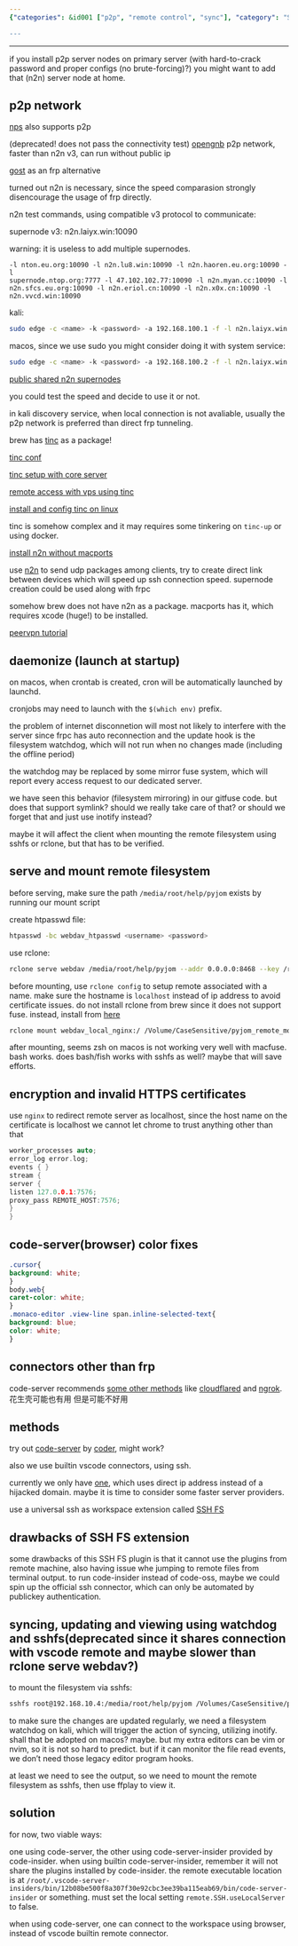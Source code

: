 ```yaml
---
{"categories": &id001 ["p2p", "remote control", "sync"], "category": "Security", "date": "2022-08-04 15:49:02", "description": "The article delves into using reverse proxy for remote code editing and highlights the importance of security measures like implementing p2p server nodes and user authentication. It also provides step-by-step guides on installing and configuring VPNs, remote filesystem servers, frpc, SSHFS, Rclone, htpasswd, inotify across different operating systems. Additionally, it suggests alternative tools such as Code-Server or Code-Server-Insider for accessing remote code servers, while also offering valuable tips to remember while utilizing these applications.", "tags": *id001, "title": "Reverse Proxy Free Frp Providers, Remote Code Editing, Remote Development"}

---
```


------

if you install p2p server nodes on primary server (with hard-to-crack password and proper configs (no brute-forcing)?) you might want to add that (n2n) server node at home.

## p2p network

[nps](https://github.com/ehang-io/nps/) also supports p2p

(deprecated! does not pass the connectivity test) [opengnb](https://github.com/gnbdev/opengnb) p2p network, faster than n2n v3, can run without public ip

[gost](https://github.com/ginuerzh/gost) as an frp alternative

turned out n2n is necessary, since the speed comparasion strongly disencourage the usage of frp directly.

n2n test commands, using compatible v3 protocol to communicate:

supernode v3: n2n.laiyx.win:10090

warning: it is useless to add multiple supernodes.
```
-l nton.eu.org:10090 -l n2n.lu8.win:10090 -l n2n.haoren.eu.org:10090 -l
supernode.ntop.org:7777 -l 47.102.102.77:10090 -l n2n.myan.cc:10090 -l n2n.sfcs.eu.org:10090 -l n2n.eriol.cn:10090 -l n2n.x0x.cn:10090 -l n2n.vvcd.win:10090

```

kali:
```bash
sudo edge -c <name> -k <password> -a 192.168.100.1 -f -l n2n.laiyx.win:10090 -Er -A3 -e auto

```

macos, since we use sudo you might consider doing it with system service:
```bash
sudo edge -c <name> -k <password> -a 192.168.100.2 -f -l n2n.laiyx.win:10090 -Er -A3 -e auto

```

[public shared n2n supernodes](http://www.supernode.ml/)

you could test the speed and decide to use it or not.

in kali discovery service, when local connection is not avaliable, usually the p2p network is preferred than direct frp tunneling.

brew has [tinc](https://www.xmodulo.com/how-to-install-and-configure-tinc-vpn.html) as a package!

[tinc conf](https://tinc-vpn.org/documentation/tinc.conf.5)

[tinc setup with core server](https://chanix.github.io/TincCookbook/examples/1-HowToInstallTincOnUbuntu1604.html)

[remote access with vps using tinc](https://zhuanlan.zhihu.com/p/419173153)

[install and config tinc on linux](https://www.xmodulo.com/how-to-install-and-configure-tinc-vpn.html)

tinc is somehow complex and it may requires some tinkering on `tinc-up` or using docker.

[install n2n without macports](https://www.jianshu.com/p/559c1e582724)

use [n2n](https://github.com/ntop/n2n) to send udp packages among clients, try to create direct link between devices which will speed up ssh connection speed. supernode creation could be used along with frpc

somehow brew does not have n2n as a package. macports has it, which requires xcode (huge!) to be installed.

[peervpn tutorial](https://peervpn.net/)

## daemonize (launch at startup)

on macos, when crontab is created, cron will be automatically launched by launchd.

cronjobs may need to launch with the `$(which env)` prefix.

the problem of internet disconnetion will most not likely to interfere with the server since frpc has auto reconnection and the update hook is the filesystem watchdog, which will not run when no changes made (including the offline period)

the watchdog may be replaced by some mirror fuse system, which will report every access request to our dedicated server.

we have seen this behavior (filesystem mirroring) in our gitfuse code. but does that support symlink? should we really take care of that? or should we forget that and just use inotify instead?

maybe it will affect the client when mounting the remote filesystem using sshfs or rclone, but that has to be verified.

## serve and mount remote filesystem

before serving, make sure the path `/media/root/help/pyjom` exists by running our mount script

create htpasswd file:
```bash
htpasswd -bc webdav_htpasswd <username> <password>

```

use rclone:
```bash
rclone serve webdav /media/root/help/pyjom --addr 0.0.0.0:8468 --key /root/.local/share/code-server/localhost.key --cert /root/.local/share/code-server/localhost.crt --htpasswd /root/Desktop/works/sync_git_repos/remote_deploys/webdav_htpasswd -L

```

before mounting, use `rclone config` to setup remote associated with a name. make sure the hostname is `localhost` instead of ip address to avoid certificate issues. do not install rclone from brew since it does not support fuse. instead, install from [here](https://rclone.org/downloads/)
```bash
rclone mount webdav_local_nginx:/ /Volume/CaseSensitive/pyjom_remote_mountpoint --ca-cert /Users/jamesbrown/Desktop/works/host_discovery_ssh_local_connect/certificates/localhost.crt

```

after mounting, seems zsh on macos is not working very well with macfuse. bash works. does bash/fish works with sshfs as well? maybe that will save efforts.

## encryption and invalid HTTPS certificates

use `nginx` to redirect remote server as localhost, since the host name on the certificate is localhost we cannot let chrome to trust anything other than that
```c
worker_processes auto;
error_log error.log;
events { }
stream {
server {
listen 127.0.0.1:7576;
proxy_pass REMOTE_HOST:7576;
}
}

```

## code-server(browser) color fixes
```css
.cursor{
background: white;
}
body.web{
caret-color: white;
}
.monaco-editor .view-line span.inline-selected-text{
background: blue;
color: white;
}

```

## connectors other than frp

code-server recommends [some other methods](https://coder.com/docs/code-server/latest/guide#external-authentication) like [cloudflared](https://github.com/cloudflare/cloudflared#installing-cloudflared) and [ngrok](https://dashboard.ngrok.com/login). 花生壳可能也有用 但是可能不好用

## methods

try out [code-server](https://github.com/coder/code-server) by [coder](https://coder.com/), might work?

also we use builtin vscode connectors, using ssh.

currently we only have [one](https://www.idonglei.com/free-frp), which uses direct ip address instead of a hijacked domain. maybe it is time to consider some faster server providers.

use a universal ssh as workspace extension called [SSH FS](https://marketplace.visualstudio.com/items?itemName=Kelvin.vscode-sshfs)

## drawbacks of SSH FS extension

some drawbacks of this SSH FS plugin is that it cannot use the plugins from remote machine, also having issue whe jumping to remote files from terminal output. to run code-insider instead of code-oss, maybe we could spin up the official ssh connector, which can only be automated by publickey authentication.

## syncing, updating and viewing using watchdog and sshfs(deprecated since it shares connection with vscode remote and maybe slower than rclone serve webdav?)

to mount the filesystem via sshfs:
```bash
sshfs root@192.168.10.4:/media/root/help/pyjom /Volumes/CaseSensitive/pyjom_remote_mountpoint -o follow_symlinks

```

to make sure the changes are updated regularly, we need a filesystem watchdog on kali, which will trigger the action of syncing, utilizing inotify. shall that be adopted on macos? maybe. but my extra editors can be vim or nvim, so it is not so hard to predict. but if it can monitor the file read events, we don't need those legacy editor program hooks.

at least we need to see the output, so we need to mount the remote filesystem as sshfs, then use ffplay to view it.

## solution

for now, two viable ways:

one using code-server, the other using code-server-insider provided by code-insider. when using builtin code-server-insider, remember it will not share the plugins installed by code-insider. the remote executable location is at `/root/.vscode-server-insiders/bin/12b08be500f8a307f30e92cbc3ee39ba115eab69/bin/code-server-insider` or something. must set the local setting `remote.SSH.useLocalServer` to false.

when using code-server, one can connect to the workspace using browser, instead of vscode builtin remote connector.


